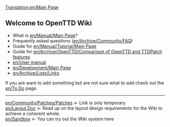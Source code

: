 [[Translation:en/Main Page]]
==Welcome to OpenTTD Wiki==
* What is [[en/Manual/Main Page]]?
* Frequently asked questions ([[en/Archive/Community/FAQ]])
* Guide for [[en/Manual/Tutorial/Main Page]]
* Guide for [[en/Archive/OpenTTD/Comparison of OpenTTD and TTDPatch features]]
* [[en/User manual]]
* [[en/Development/Main Page]]
* [[en/Archive/Lists/Links]]


If you are want to add something but are not sure what to add check out the [[en/To Do]] page.
----
[[en/Community/Patches/Patches]] <- Link is only temporary<br/>
[[en/Layout Doc]] <- Read up on the layout design requirements for the Wiki to achieve a coherent whole.<br/>
[[en/Sandbox]] <- You can try out the Wiki system here